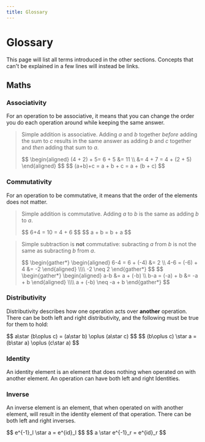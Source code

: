 ```yaml
---
title: Glossary
---
```



# Glossary
This page will list all terms introduced in the other sections. Concepts that can't be explained in a few lines will instead be links.

## Maths
### Associativity
For an operation to be associative, it means that you can change the order you do each operation around while keeping the same answer.

> Simple addition is associative. Adding $a$ and $b$ together *before* adding the sum to $c$ results in the same answer as adding $b$ and $c$ together and *then* adding that sum to $a$.
> 
> <Tabs groupId="syntax">
>   <TabItem value="example" label="Example" default>
>     $$
>     \begin{aligned}
>     (4 + 2) + 5= 6 + 5 &= 11 \\ &= 4 + 7 = 4 + (2 + 5)
>     \end{aligned}
>     $$
>   </TabItem>
>   <TabItem value="generic" label="General Case">
>     $$
>     (a+b)+c = a + b + c = a + (b + c)
>     $$
>   </TabItem>
> </Tabs>

### Commutativity
For an operation to be commutative, it means that the order of the elements does not matter.

> Simple addition is commutative. Adding $a$ to $b$ is the same as adding $b$ to $a$.
> 
> <Tabs groupId="syntax">
>   <TabItem value="example" label="Example" default>
>     $$
>     6+4 = 10 = 4 + 6
>     $$
>   </TabItem>
>   <TabItem value="generic" label="General Case">
>     $$
>     a + b = b + a
>     $$
>   </TabItem>
> </Tabs>

> Simple subtraction is **not** commutative: subracting $a$ from $b$ is not the same as subracting $b$ from $a$.
> 
> <Tabs groupId="syntax">
>   <TabItem value="example" label="Example" default>
>     $$
>     \begin{gather*}
>     \begin{aligned}
>     6-4 = 6 + (-4) &= 2 \\
>     4-6 = (-6) + 4 &= -2
>     \end{aligned} \\\\
>     -2 \neq 2
>     \end{gather*}
>     $$
>   </TabItem>
>   <TabItem value="generic" label="General Case">
>     $$
>     \begin{gather*}
>     \begin{aligned}
>     a-b &= a + (-b) \\
>     b-a = (-a) + b &= -a + b
>     \end{aligned} \\\\
>     a + (-b) \neq -a + b
>     \end{gather*}
>     $$
>   </TabItem>
> </Tabs>

### Distributivity
Distributivity describes how one operation acts over **another** operation. There can be both left and right distributivity, and the following must be true for them to hold:

<Tabs groupId="direction">
  <TabItem value="left" label="Left" default>
    $$
    a\star (b\oplus c) = (a\star b) \oplus (a\star c)
    $$
  </TabItem>
  <TabItem value="right" label="Right">
    $$
    (b\oplus c) \star a = (b\star a) \oplus (c\star a)
    $$
  </TabItem>
</Tabs>

### Identity
An identity element is an element that does nothing when operated on with another element. An operation can have both left and right Identities.

### Inverse
An inverse element is an element, that when operated on with another element, will result in the identity element of that operation. There can be both left and right inverses.

<Tabs groupId="direction">
  <TabItem value="left" label="Left" default>
    $$
    e^{-1}_l \star a = e^{id}_l
    $$
  </TabItem>
  <TabItem value="right" label="Right">
    $$
    a \star e^{-1}_r = e^{id}_r
    $$
  </TabItem>
</Tabs>